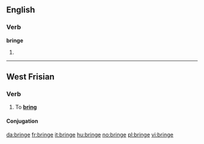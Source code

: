 ==English==

===Verb===
'''bringe'''

# {{obsolete spelling of|bring}}

----

==West Frisian==

===Verb===
{{infl|fy|verb}}

# To '''[[bring]]'''

====Conjugation====
{{fy-conj|bring|bringst|bringt|bringe|brocht|brochtest|brocht|brochten|bringende|bring|hawwe|brocht}}

[[da:bringe]]
[[fr:bringe]]
[[it:bringe]]
[[hu:bringe]]
[[no:bringe]]
[[pl:bringe]]
[[vi:bringe]]